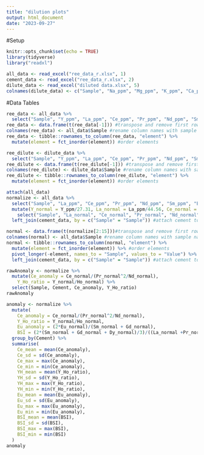 ```yaml
---
title: "dilution plots"
output: html_document
date: "2023-09-27"
---
```


#Setup

```r
knitr::opts_chunk$set(echo = TRUE)
library(tidyverse)
library("readxl")

all_data <- read_excel("ree_data_r.xlsx", 1)
cement_data <- read_excel("ree_data_r.xlsx", 2)
dilute_data <- read_excel("diluted data.xlsx", 5)
colnames(dilute_data) <- c("Sample", "Na_ppm", "Mg_ppm", "K_ppm", "Ca_ppm", "V_ppm", "Cr_ppm", "Fe_ppm", "Mn_ppm", "Cu_pm", "Zn_pm", "Rb_ppm", "Sr_ppm", "Y_ppm", "Mo_ppm", "In_ppm", "Ba_ppm", "La_ppm", "Ce_ppm", "Pr_ppm", "Nd_ppm", "Sm_ppm", "Eu_pm", "Gd_ppm", "Dy_ppm", "Ho_pm", "Er_ppm", "Tm_ppm", "Yb_ppm", "Lu_ppm", "Pb_ppm", "U_ppm")
```

#Data Tables

```r
ree_data <- all_data %>%
  select("Sample", "Y_ppm", "La_ppm", "Ce_ppm", "Pr_ppm", "Nd_ppm", "Sm_ppm", "Eu_ppm",  "Gd_ppm","Dy_ppm", "Ho_ppm", "Er_ppm", "Tm_ppm", "Yb_ppm", "Lu_ppm") #filter out non REY elements\
ree_data <- data.frame(t(ree_data[-1])) #transpose and remove first row containing sample names
colnames(ree_data) <- all_data$Sample #rename column names with sample names
ree_data <- tibble::rownames_to_column(ree_data, "element") %>%
  mutate(element = fct_inorder(element)) #order elements

ree_dilute <- dilute_data %>%
  select("Sample", "Y_ppm", "La_ppm", "Ce_ppm", "Pr_ppm", "Nd_ppm", "Sm_ppm", "Eu_ppm",  "Gd_ppm","Dy_ppm", "Ho_ppm", "Er_ppm", "Tm_ppm", "Yb_ppm", "Lu_ppm") #filter out non REY elements\
ree_dilute <- data.frame(t(ree_dilute[-1])) #transpose and remove first row containing sample names
colnames(ree_dilute) <- dilute_data$Sample #rename column names with sample names
ree_dilute <- tibble::rownames_to_column(ree_dilute, "element") %>%
  mutate(element = fct_inorder(element)) #order elements
```

```r
attach(all_data)
normalize <- all_data %>%
  select("Sample", "La_ppm", "Ce_ppm", "Pr_ppm", "Nd_ppm", "Sm_ppm", "Eu_ppm",  "Gd_ppm","Dy_ppm", "Y_ppm",  "Ho_ppm", "Er_ppm", "Tm_ppm", "Yb_ppm", "Lu_ppm") %>% #filter out non REY elements
  mutate(Y_normal = Y_ppm/27.31, La_normal = La_ppm/44.56, Ce_normal = Ce_ppm/88.25, Pr_normal = Pr_ppm/10.15, Nd_normal = Nd_ppm/37.32, Sm_normal = Sm_ppm/6.884, Eu_normal = Eu_ppm/1.215, Gd_normal = Gd_ppm/6.043, Dy_normal = Dy_ppm/5.325, Ho_normal = Ho_ppm/1.052, Er_normal = Er_ppm/3.075, Tm_normal = Tm_ppm/0.4510, Yb_normal = Yb_ppm/3.012, Lu_normal = Lu_ppm/0.4386) %>% #normalize values using PAAS data from Pourmand et al. 2012
    select("Sample", "La_normal", "Ce_normal", "Pr_normal", "Nd_normal", "Sm_normal", "Eu_normal",  "Gd_normal","Dy_normal", "Y_normal", "Ho_normal", "Er_normal", "Tm_normal", "Yb_normal", "Lu_normal") %>% #filter out non normalized values
  left_join(cement_data, by = c("Sample" = "Sample")) #attach cement to each observation

normal <- data.frame(t(normalize[2:15]))#transpose and remove first row containing sample names and cement row
colnames(normal) <- all_data$Sample #rename column names with sample names
normal <- tibble::rownames_to_column(normal, "element") %>%
  mutate(element = fct_inorder(element)) %>% #order elements
  pivot_longer(-element, names_to = "Sample", values_to = "Value") %>% #pivot data to have each element value as observation
  left_join(cement_data, by = c("Sample" = "Sample")) #attach cement to each observation
```

```r
rawAnomaly <- normalize %>%
  mutate(Ce_anomaly = Ce_normal/(Pr_normal^2/Nd_normal),
    Y_Ho_ratio = Y_normal/Ho_normal) %>%
  select(Sample, Cement, Ce_anomaly, Y_Ho_ratio)
rawAnomaly

anomaly <- normalize %>%
  mutate(
    Ce_anomaly = Ce_normal/(Pr_normal^2/Nd_normal),
    Y_Ho_ratio = Y_normal/Ho_normal,
    Eu_anomaly = (2*Eu_normal)/(Sm_normal + Gd_normal),
    BSI = (2*(Sm_normal + Gd_normal + Dy_normal)/3)/((La_normal +Pr_normal + Nd_normal)/3+(Ho_normal + Er_normal +Tm_normal +Yb_normal +Lu_normal)/5)) %>%
  group_by(Cement) %>%
  summarise(
    Ce_mean = mean(Ce_anomaly),
    Ce_sd = sd(Ce_anomaly),
    Ce_max = max(Ce_anomaly),
    Ce_min = min(Ce_anomaly),
    YH_mean = mean(Y_Ho_ratio),
    YH_sd = sd(Y_Ho_ratio),
    YH_max = max(Y_Ho_ratio),
    YH_min = min(Y_Ho_ratio),
    Eu_mean = mean(Eu_anomaly),
    Eu_sd = sd(Eu_anomaly),
    Eu_max = max(Eu_anomaly),
    Eu_min = min(Eu_anomaly),
    BSI_mean = mean(BSI),
    BSI_sd = sd(BSI),
    BSI_max = max(BSI),
    BSI_min = min(BSI)
  )
anomaly
```